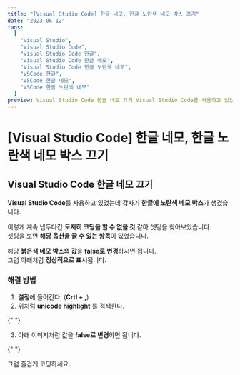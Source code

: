 ```yaml
---
title: "[Visual Studio Code] 한글 네모, 한글 노란색 네모 박스 끄기"
date: "2023-06-12"
tags:
  [
    "Visual Studio",
    "Visual Studio Code",
    "Visual Studio Code 한글",
    "Visual Studio Code 한글 네모",
    "Visual Studio Code 한글 노란색 네모",
    "VSCode 한글",
    "VSCode 한글 네모",
    "VSCode 한글 노란색 네모"
  ]
preview: Visual Studio Code 한글 네모 끄기 Visual Studio Code를 사용하고 있었는데 갑자기 한글에 노란색 네모 박스가 생겼습니다. 이렇게 계속 냅두다간 도저히 코딩을 할 수 없을 것 같아 셋팅을 찾아보았습니다. 셋팅을 보면 해당 옵션을 끌 수 있는 항목이 있었습니다. 해당 붉은색 네모 박스의 값을 false로 변경하시면 됩니다. 그럼 아래처럼 정상적으로 표시됩니다. - 해결 방법 1. 설정에 들어간다. (Crtl + ,) 2. 위처럼 unicode highlight 를 검색한다.
---
```


# [Visual Studio Code] 한글 네모, 한글 노란색 네모 박스 끄기

## Visual Studio Code 한글 네모 끄기

**Visual Studio Code**를 사용하고 있었는데 갑자기 **한글에 노란색 네모 박스**가 생겼습니다.

<PostImage
  src="https://raw.githubusercontent.com/Codiving/blog-posts/main/Images/공유/한글_네모_한글_노란색_네모_박스_끄기_1.png"
  alt="이미지1"
/>

이렇게 계속 냅두다간 **도저히 코딩을 할 수 없을 것** 같아 셋팅을 찾아보았습니다.  
셋팅을 보면 **해당 옵션을 끌 수 있는 항목**이 있었습니다.

<PostImage
  src="https://raw.githubusercontent.com/Codiving/blog-posts/main/Images/공유/한글_네모_한글_노란색_네모_박스_끄기_2.png"
  alt="이미지1"
/>

해당 **붉은색 네모 박스의 값**을 **false로 변경**하시면 됩니다.  
그럼 아래처럼 **정상적으로 표시**됩니다.

<PostImage
  src="https://raw.githubusercontent.com/Codiving/blog-posts/main/Images/공유/한글_네모_한글_노란색_네모_박스_끄기_3.png"
  alt="이미지1"
/>

### 해결 방법

1. **설정**에 들어간다. (**Crtl + ,**)
2. 위처럼 **unicode highlight** 를 검색한다.

<PostImage
  src="https://raw.githubusercontent.com/Codiving/blog-posts/main/Images/공유/한글_네모_한글_노란색_네모_박스_끄기_4.png"
  alt="이미지1"
/>{" "}

3. 아래 이미지처럼 값을 **false로 변경**하면 됩니다.

<PostImage
  src="https://raw.githubusercontent.com/Codiving/blog-posts/main/Images/공유/한글_네모_한글_노란색_네모_박스_끄기_5.png"
  alt="이미지1"
/>{" "}

그럼 즐겁게 코딩하세요.
